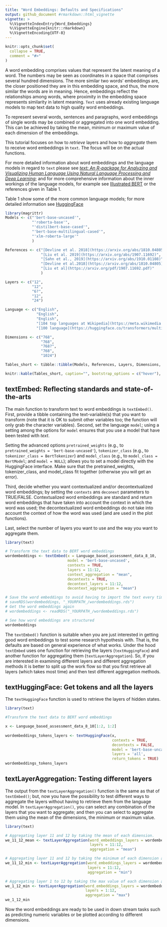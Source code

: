 ```yaml
---
title: "Word Embeddings: Defaults and Specifications"
output: github_document #rmarkdown::html_vignette
vignette: >
  %\VignetteIndexEntry{Word_Embeddings}
  %\VignetteEngine{knitr::rmarkdown}
  %\VignetteEncoding{UTF-8}
---
```


```r
knitr::opts_chunk$set(
  collapse = TRUE,
  comment = "#>"
)
```

A word embedding comprises values that represent the latent meaning of a word. The numbers may be seen as coordinates in a space that comprises several hundred dimensions. The more similar two words’ embeddings are, the closer positioned they are in this embedding space, and thus, the more similar the words are in meaning. Hence, embeddings reflect the relationships among words, where proximity in the embedding space represents similarity in latent meaning. ```Text``` uses already existing language models to map text data to high quality word embeddings.

To represent several words, sentences and paragraphs, word embeddings of single words may be combined or aggregated into one word embedding. This can be achieved by taking the mean, minimum or maximum value of each dimension of the embeddings.

This tutorial focuses on how to *retrieve* layers and how to *aggregate* them to receive word embeddings in ```text```. The focus will be on the actual functions.  

For more detailed information about word embeddings and the language models in regard to ```text``` please see [*text: An R-package for Analyzing and Visualizing Human Language Using Natural Language Processing and Deep Learning*](www.oscarkjell.se); and for more comprehensive information about the inner workings of the language models, for example see [Illustrated BERT](https://jalammar.github.io/illustrated-bert/) or the references given in Table 1.

Table 1 show some of the more common language models; for more detailed information see [HuggingFace](https://huggingface.co/)

``` r
library(magrittr)
Models <- c("'bert-base-uncased'",
            "'roberta-base'",
            "'distilbert-base-cased'",
            "'bert-base-multilingual-cased'",
            "'xlm-roberta-large'"
            )

References <- c("[Devline et al. 2018](https://arxiv.org/abs/1810.04805)",
                "[Liu et al. 2019](https://arxiv.org/abs/1907.11692)",
                "[Sahn et al., 2019](https://arxiv.org/abs/1910.01108)",
                "[Devline et al.2018](https://arxiv.org/abs/1810.04805)",
                "[Liu et al](https://arxiv.org/pdf/1907.11692.pdf)"
                )

Layers <- c("12",
            "12", 
            "6?",
            "12",
            "24")

Language <- c("English",
              "English", 
              "English",
              "[104 top languages at Wikipedia](https://meta.wikimedia.org/wiki/List_of_Wikipedias)",
              "[100 language](https://huggingface.co/transformers/multilingual.html)")

Dimensions <- c("768", 
                "768", 
                "768?", 
                "768", 
                "1024")

Tables_short <- tibble::tibble(Models, References, Layers, Dimensions, Language)

knitr::kable(Tables_short, caption="", bootstrap_options = c("hover"), full_width = T)
```


## textEmbed: Reflecting standards and state-of-the-arts
The main function to transform text to word embeddings is ```textEmbed()```. First, provide a tibble containing the text-variable(s) that you want to transform (note that it is OK to submit other variables too; the function will only grab the character variables). Second, set the language ```model```; using a setting among the options for ```model``` ensures that you use a model that have been tested with *text*. 

Setting the advanced options ```pretrained_weights``` (e.g., to ```pretrained_weights = 'bert-base-uncased'```), ```tokenizer_class``` (e.g., to ```tokenizer_class = BertTokenizer```) and ```model_class``` (e.g., to ```model_class = BertModel```; and ```model = NULL```); allows you to set a model directly with the HuggingFace interface. Make sure that the pretrained_weights, tokenizer_class, and model_class fit together (otherwise you will get an error).  

Third, decide whether you want contextualized and/or decontextualized word embeddings; by setting the ```contexts``` ans ```deconext``` parameters to TRUE/FALSE. Contextualized word embeddings are standard and return word embeddings that have taken into account the context in which the word was used; the decontextualized word embeddings do not take into account the context of how the word was used (and are used in the plot functions).  

Last, select the number of layers you want to use and the way you want to aggregate them.  

```r
library(text)

# Transform the text data to BERT word embeddings
wordembeddings <- textEmbed(x = Language_based_assessment_data_8_10,
                            model = 'bert-base-uncased',
                            contexts = TRUE,
                            layers = 11:12,
                            context_aggregation = "mean",
                            decontexts = TRUE,
                            decontext_layers = 11:12,
                            decontext_aggregation = "mean")

# Save the word embeddings to avoid having to import the text every time
# saveRDS(wordembeddings, "_YOURPATH_/wordembeddings.rds")
# Get the word embeddings again
# wordembeddings <- readRDS("_YOURPATH_/wordembeddings.rds")

# See how word embeddings are structured
wordembeddings
```

The ```textEmbed()``` function is suitable when you are just interested in getting good word embeddings to test some research hypothesis with. That is, the defaults are based on general experience of what works. Under the hood ```textEmbed``` uses one function for retrieving the layers (```textHuggingFace```) and another function for aggregating them (```textLayerAggregation```). So, if you are interested in examining different layers and different aggregation methods it is better to split up the work flow so that you first retrieve all layers (which takes most time) and then test different aggregation methods. 

## textHuggingFace: Get tokens and all the layers
The ```textHuggingFace``` function is used to retrieve the layers of hidden states. 

```r
library(text)

#Transform the text data to BERT word embeddings

x <- Language_based_assessment_data_8_10[1:2, 1:2]
 
wordembeddings_tokens_layers <- textHuggingFace(x,
                                                contexts = TRUE,
                                                decontexts = FALSE,
                                                model = 'bert-base-uncased',
                                                layers = 'all',
                                                return_tokens = TRUE)
wordembeddings_tokens_layers
```

## textLayerAggregation: Testing different layers 
The output from the ```textLayerAggregation()``` function is the same as that of ```textEmbed()```; but, now you have the possibility to test different ways to aggregate the layers without having to retrieve them from the language model. In ```textLayerAggregation()```, you can select any combination of the layers that you want to aggregate; and then you can select to aggregate them using the mean of the dimensions, the minimum or maximum value.  

```r
library(text)

# Aggregating layer 11 and 12 by taking the mean of each dimension. 
we_11_12_mean <- textLayerAggregation(word_embeddings_layers = wordembeddings_tokens_layers,
                                      layers = 11:12,
                                      aggregation = "mean")

# Aggregating layer 11 and 12 by taking the minimum of each dimension accross the two layers.
we_11_12_min <- textLayerAggregation(word_embeddings_layers = wordembeddings_tokens_layers,
                                     layers = 11:12,
                                     aggregation = "min")

# Aggregating layer 1 to 12 by taking the max value of each dimension accross the 12 layers.
we_1_12_min <- textLayerAggregation(word_embeddings_layers = wordembeddings_tokens_layers,
                                    layers = 1:12,
                                    aggregation = "max")
we_1_12_min
```

Now the word embeddings are ready to be used in down stream tasks such as predicting numeric variables or be plotted according to different dimensions. 
